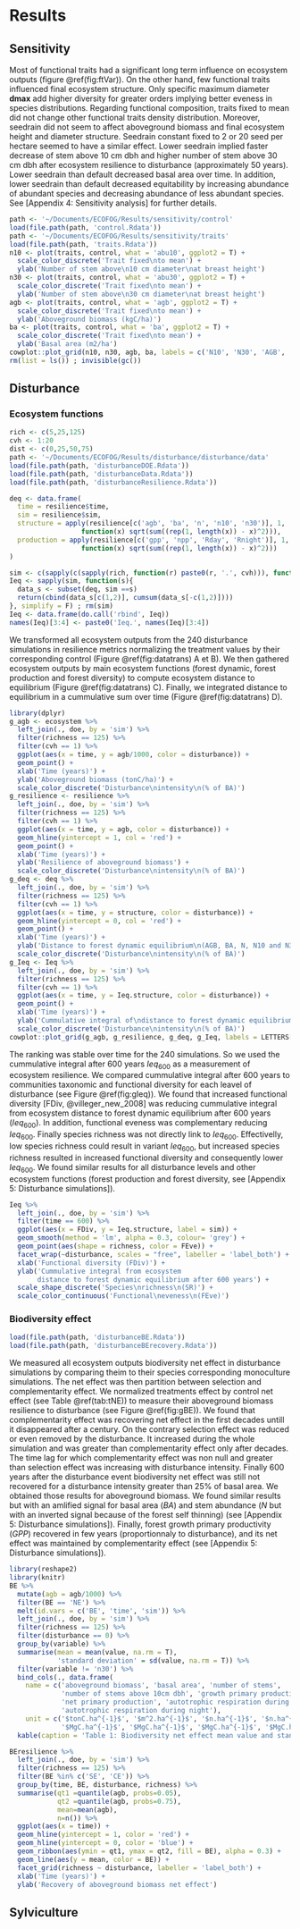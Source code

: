 # Results

## Sensitivity

Most of functional traits had a significant long term influence on ecosystem outputs (figure \@ref(fig:ftVar)). On the other hand, few functional traits influenced final ecosystem structure. Only specific maximum diameter **dmax** add higher diversity for greater orders implying better eveness in species distributions. Regarding functional composition, traits fixed to mean did not change other functional traits density distribution. Moreover, seedrain did not seem to affect aboveground biomass and final ecosystem height and diameter structure. Seedrain constant fixed to 2 or 20 seed per hectare seemed to have a similar effect. Lower seedrain implied faster decrease of stem above 10 cm dbh and higher number of stem above 30 cm dbh after ecosystem resilience to disturbance (approximately 50 years). Lower seedrain than default decreased basal area over time. In addition, lower seedrain than default decreased equitability by increasing abundance of abundant species and decreasing abundance of less abundant species. See [Appendix 4: Sensitivity analysis] for further details.

```r
path <- '~/Documents/ECOFOG/Results/sensitivity/control'
load(file.path(path, 'control.Rdata'))
path <- '~/Documents/ECOFOG/Results/sensitivity/traits'
load(file.path(path, 'traits.Rdata'))
n10 <- plot(traits, control, what = 'abu10', ggplot2 = T) +
  scale_color_discrete('Trait fixed\nto mean') +
  ylab('Number of stem above\n10 cm diameter\nat breast height')
n30 <- plot(traits, control, what = 'abu30', ggplot2 = T) +
  scale_color_discrete('Trait fixed\nto mean') +
  ylab('Number of stem above\n30 cm diameter\nat breast height')
agb <- plot(traits, control, what = 'agb', ggplot2 = T) +
  scale_color_discrete('Trait fixed\nto mean') +
  ylab('Aboveground biomass (kgC/ha)')
ba <- plot(traits, control, what = 'ba', ggplot2 = T) +
  scale_color_discrete('Trait fixed\nto mean') +
  ylab('Basal area (m2/ha')
cowplot::plot_grid(n10, n30, agb, ba, labels = c('N10', 'N30', 'AGB', 'BA'), nrow = 2, ncol = 2)
rm(list = ls()) ; invisible(gc())
```

## Disturbance

### Ecosystem functions

```r
rich <- c(5,25,125)
cvh <- 1:20
dist <- c(0,25,50,75)
path <- '~/Documents/ECOFOG/Results/disturbance/disturbance/data'
load(file.path(path, 'disturbanceDOE.Rdata'))
load(file.path(path, 'disturbanceData.Rdata'))
load(file.path(path, 'disturbanceResilience.Rdata'))
```

```r
deq <- data.frame(
  time = resilience$time,
  sim = resilience$sim,
  structure = apply(resilience[c('agb', 'ba', 'n', 'n10', 'n30')], 1, 
                  function(x) sqrt(sum((rep(1, length(x)) - x)^2))),
  production = apply(resilience[c('gpp', 'npp', 'Rday', 'Rnight')], 1, 
                  function(x) sqrt(sum((rep(1, length(x)) - x)^2)))
)
```

```r
sim <- c(sapply(c(sapply(rich, function(r) paste0(r, '.', cvh))), function(x) paste0(x, '.', dist[-1])))
Ieq <- sapply(sim, function(s){
  data_s <- subset(deq, sim ==s)
  return(cbind(data_s[c(1,2)], cumsum(data_s[-c(1,2)])))
}, simplify = F) ; rm(sim)
Ieq <- data.frame(do.call('rbind', Ieq))
names(Ieq)[3:4] <- paste0('Ieq.', names(Ieq)[3:4])
```

We transformed all ecosystem outputs from the 240 disturbance simulations in resilience metrics normalizing the treatment values by their corresponding control (Figure \@ref(fig:datatrans) A et B). We then gathered ecosystem outputs by main ecosystem functions (forest dynamic, forest production and forest diversity) to compute ecosystem distance to equilibrium (Figure \@ref(fig:datatrans) C). Finally, we integrated distance to equilibrium in a cummulative sum over time (Figure \@ref(fig:datatrans) D). 

```r
library(dplyr)
g_agb <- ecosystem %>% 
  left_join(., doe, by = 'sim') %>%
  filter(richness == 125) %>% 
  filter(cvh == 1) %>% 
  ggplot(aes(x = time, y = agb/1000, color = disturbance)) +
  geom_point() +
  xlab('Time (years)') +
  ylab('Aboveground biomass (tonC/ha)') +
  scale_color_discrete('Disturbance\nintensity\n(% of BA)')
g_resilience <- resilience %>% 
  left_join(., doe, by = 'sim') %>%
  filter(richness == 125) %>% 
  filter(cvh == 1) %>% 
  ggplot(aes(x = time, y = agb, color = disturbance)) +
  geom_hline(yintercept = 1, col = 'red') +
  geom_point() +
  xlab('Time (years)') +
  ylab('Resilience of aboveground biomass') +
  scale_color_discrete('Disturbance\nintensity\n(% of BA)')
g_deq <- deq %>% 
  left_join(., doe, by = 'sim') %>%
  filter(richness == 125) %>% 
  filter(cvh == 1) %>% 
  ggplot(aes(x = time, y = structure, color = disturbance)) +
  geom_hline(yintercept = 0, col = 'red') +
  geom_point() +
  xlab('Time (years)') +
  ylab('Distance to forest dynamic equilibrium\n(AGB, BA, N, N10 and N30)') +
  scale_color_discrete('Disturbance\nintensity\n(% of BA)')
g_Ieq <- Ieq %>% 
  left_join(., doe, by = 'sim') %>%
  filter(richness == 125) %>% 
  filter(cvh == 1) %>% 
  ggplot(aes(x = time, y = Ieq.structure, color = disturbance)) +
  geom_point() +
  xlab('Time (years)') +
  ylab('Cummulative integral of\ndistance to forest dynamic equilibrium\n(AGB, BA, N, N10 and N30)') +
  scale_color_discrete('Disturbance\nintensity\n(% of BA)')
cowplot::plot_grid(g_agb, g_resilience, g_deq, g_Ieq, labels = LETTERS[1:4])
```

The ranking was stable over time for the 240 simulations. So we used the cummulative integral after 600 years $Ieq_{600}$ as a measurement of ecosystem resilience. We compared cummulative integral after 600 years to communities taxonomic and functional diversity for each leavel of disturbance (see Figure \@ref(fig:gIeq)). We found that increased functional diversity [FDiv, @villeger_new_2008] was reducing cummulative integral from ecosystem distance to forest dynamic equilibrium after 600 years ($Ieq_{600}$). In addition, functional eveness was complementary reducing $Ieq_{600}$. Finally species richness was not directly link to $Ieq_{600}$. Effectivelly, low species richness could result in variant $Ieq_{600}$, but increased species richness resulted in increased functional diversity and consequently lower $Ieq_{600}$. We found similar results for all disturbance levels and other ecosystem functions (forest production and forest diversity, see [Appendix 5: Disturbance simulations]).

```r
Ieq %>% 
  left_join(., doe, by = 'sim') %>% 
  filter(time == 600) %>% 
  ggplot(aes(x = FDiv, y = Ieq.structure, label = sim)) + 
  geom_smooth(method = 'lm', alpha = 0.3, colour= 'grey') +
  geom_point(aes(shape = richness, color = FEve)) +
  facet_wrap(~disturbance, scales = "free", labeller = 'label_both') + 
  xlab('Functional diversity (FDiv)') +
  ylab('Cummulative integral from ecosystem 
       distance to forest dynamic equilibrium after 600 years') +
  scale_shape_discrete('Species\nrichness\n(SR)') +
  scale_color_continuous('Functional\neveness\n(FEve)')
```

### Biodiversity effect

```r
load(file.path(path, 'disturbanceBE.Rdata'))
load(file.path(path, 'disturbanceBErecovery.Rdata'))
```

We measured all ecosystem outputs biodiversity net effect in disturbance simulations by comparing theim to their species corresponding monoculture simulations. The net effect was then partition between selection and complementarity effect. We normalized treatments effect by control net effect (see Table \@ref(tab:tNE)) to measure their aboveground biomass resilience to disturbance (see Figure \@ref(fig:gBE)). We found that complementarity effect was recovering net effect in the first decades untill it disappeared after a century. On the contrary selection effect was reduced or even removed by the disturbance. It increased during the whole simulation and was greater than complementarity effect only after decades. The time lag for which complementarity effect was non null and greater than selection effect was increasing with disturbance intensity. Finally 600 years after the disturbance event biodiversity net effect was still not recovered for a disturbance intensity greater than 25% of basal area. We obtained those results for aboveground biomass. We found similar results but with an amlified signal for basal area ($BA$) and stem abundance ($N$ but with an inverted signal because of the forest self thinning) (see [Appendix 5: Disturbance simulations]). Finally, forest growth primary productivity ($GPP$) recovered in few years (proportionnaly to disturbance), and its net effect was maintained by complementarity effect (see [Appendix 5: Disturbance simulations]).

```r
library(reshape2)
library(knitr)
BE %>%
  mutate(agb = agb/1000) %>% 
  filter(BE == 'NE') %>%
  melt(id.vars = c('BE', 'time', 'sim')) %>% 
  left_join(., doe, by = 'sim') %>%
  filter(richness == 125) %>%
  filter(disturbance == 0) %>%
  group_by(variable) %>% 
  summarise(mean = mean(value, na.rm = T), 
            'standard deviation' = sd(value, na.rm = T)) %>% 
  filter(variable != 'n30') %>% 
  bind_cols(., data.frame(
    name = c('aboveground biomass', 'basal area', 'number of stems', 
             'number of stems above 10cm dbh', 'growth primary production', 
             'net primary production', 'autotrophic respiration during day',
             'autotrophic respiration during night'),
    unit = c('$tonC.ha^{-1}$', '$m^2.ha^{-1}$', '$n.ha^{-1}$', '$n.ha^{-1}$', 
             '$MgC.ha^{-1}$', '$MgC.ha^{-1}$', '$MgC.ha^{-1}$', '$MgC.ha^{-1}$'))) %>% 
  kable(caption = 'Table 1: Biodiversity net effect mean value and standard deviation for different ecosystem variable.', digits = 3, format = 'pandoc')
```

```r
BEresilience %>% 
  left_join(., doe, by = 'sim') %>%
  filter(richness == 125) %>% 
  filter(BE %in% c('SE', 'CE')) %>% 
  group_by(time, BE, disturbance, richness) %>%
  summarise(qt1 =quantile(agb, probs=0.05),
            qt2 =quantile(agb, probs=0.75),
            mean=mean(agb),
            n=n()) %>% 
  ggplot(aes(x = time)) +
  geom_hline(yintercept = 1, color = 'red') +
  geom_hline(yintercept = 0, color = 'blue') +
  geom_ribbon(aes(ymin = qt1, ymax = qt2, fill = BE), alpha = 0.3) +
  geom_line(aes(y = mean, color = BE)) +
  facet_grid(richness ~ disturbance, labeller = 'label_both') +
  xlab('Time (years)') +
  ylab('Recovery of aboveground biomass net effect')
```

## Sylviculture